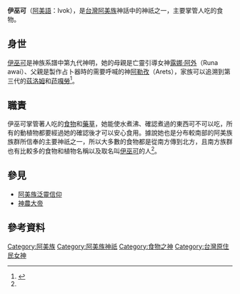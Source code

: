 {{expert|subject=台灣原住民族}}

{{noteTA
|G1=阿美族神話
}}

{{Infobox deity
| type = taiwan
| name =伊巫可
| image = 
| image_size = 
| alt = 
| caption =
| god_of = [[保食神|保食神]]、藥草神
| abode = 
| symbol =
| consort = 
| father = [[阿勒孜|阿勒孜]]
| mother = [[魯那．阿外|魯那．阿外]]
| siblings = {{ubl|Dodag|Hahowa|Domau|Pusak|Uroi|Poroh|Sgautakar}}
|script_name=[[阿美語|阿美語]]|script=Ivok
}}

'''伊巫可'''（[[阿美語|阿美語]]：Ivok），是[[台灣|台灣]][[阿美族|阿美族]]神話中的神祇之一，主要掌管人吃的食物。

== 身世 ==
[[伊巫可|伊巫可]]是神族系譜中第九代神明，她的母親是亡靈引導女神[[露娜·阿外|露娜·阿外]]（Runa awai）、父親是製作占卜器時的需要呼喊的神[[阿勒孜|阿勒孜]]（Arets），家族可以追溯到第三代的[[茲洛姆|茲洛姆]]和[[菈嘎勞|菈嘎勞]]<ref name="阿美族之宗教及神話">{{cite web|author=王崧興|title=馬太安阿美族之宗教及神話|url=https://www.ioe.sinica.edu.tw/mobile/content/Periodicals_Content.aspx?SiteID=530164240637641451&Menuid=530205601306173463&Msid=530207124576460556|publisher=民族學研究所|work=中央研究院|accessdate=1961年 秋季|archive-date=2020-08-25|archive-url=https://web.archive.org/web/20200825054829/https://www.ioe.sinica.edu.tw/mobile/content/Periodicals_Content.aspx?SiteID=530164240637641451&Menuid=530205601306173463&Msid=530207124576460556|dead-url=no}}</ref>。

== 職責 ==
伊巫可掌管著人吃的[[食物|食物]]和[[藥草|藥草]]，她能使水煮沸、確認煮過的東西可不可以吃，所有的動植物都要經過她的確認後才可以安心食用。據說她也是分布較南部的阿美族族群所信奉的主要神祇之一，所以大多數的食物都是從南方傳到北方，且南方族群也有比較多的食物和植物名稱以及取名叫[[伊巫可|伊巫可]]的人<ref name="阿美族之宗教及神話" />{{Rp|133}}。

== 參見 ==
*[[阿美族泛靈信仰|阿美族泛靈信仰]]
*[[神農大帝|神農大帝]]

== 參考資料 ==
{{reflist}}

[[Category:阿美族|Category:阿美族]]
[[Category:阿美族神祇|Category:阿美族神祇]]
[[Category:食物之神|Category:食物之神]]
[[Category:台灣原住民女神|Category:台灣原住民女神]]
{{Myth-stub}}